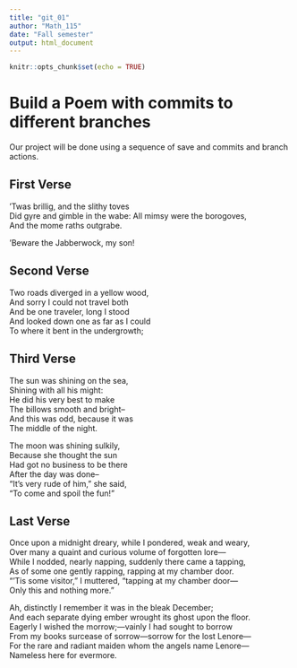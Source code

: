 ---
title: "git_01"
author: "Math_115"
date: "Fall semester"
output: html_document
---

```{r setup, include=FALSE}
knitr::opts_chunk$set(echo = TRUE)
```
# Build a Poem with commits to different branches
Our project will be done using a sequence of save and commits and branch actions.
<!-- Do not modify or change any text in "!--" bracketed areas such as this --- these are instructions to
you, if you change any of this the git program will notice it and compromise your git merging strategy !-->

## First Verse 
<!--Put the first five lines of a poem by Lewis Carrol in this section!-->  
'Twas brillig, and the slithy toves  
Did gyre and gimble in the wabe: 
All mimsy were the borogoves,  
And the mome raths outgrabe.  

'Beware the Jabberwock, my son!  

## Second Verse
<!--Put the first five lines of a poem by Robert Frost here!-->  
Two roads diverged in a yellow wood,  
And sorry I could not travel both  
And be one traveler, long I stood  
And looked down one as far as I could  
To where it bent in the undergrowth;   

## Third Verse
<!--Put the first two verses of The Walrus and the Carpenter here!-->  
The sun was shining on the sea,  
Shining with all his might:  
He did his very best to make  
The billows smooth and bright--  
And this was odd, because it was  
The middle of the night.  

The moon was shining sulkily,  
Because she thought the sun  
Had got no business to be there  
After the day was done--  
"It's very rude of him," she said,  
"To come and spoil the fun!"  

## Last Verse
<!--Put a short poem of your choice 8-20 lines,here!-->  
Once upon a midnight dreary, while I pondered, weak and weary,  
Over many a quaint and curious volume of forgotten lore—  
While I nodded, nearly napping, suddenly there came a tapping,  
As of some one gently rapping, rapping at my chamber door.  
“’Tis some visitor,” I muttered, “tapping at my chamber door—  
Only this and nothing more.”  
  
 Ah, distinctly I remember it was in the bleak December;  
And each separate dying ember wrought its ghost upon the floor.  
Eagerly I wished the morrow;—vainly I had sought to borrow  
From my books surcease of sorrow—sorrow for the lost Lenore—  
For the rare and radiant maiden whom the angels name Lenore—  
Nameless here for evermore.  


